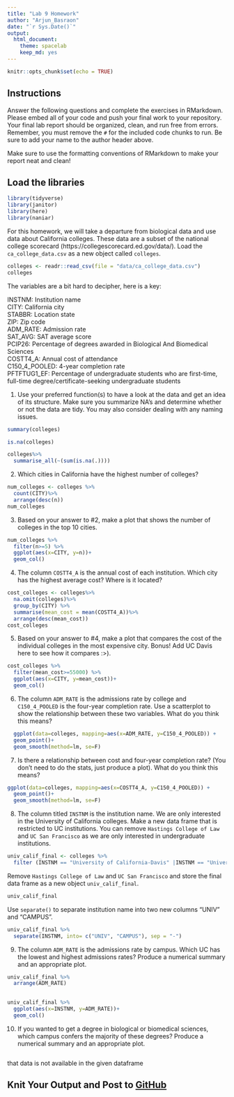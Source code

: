 ```yaml
---
title: "Lab 9 Homework"
author: "Arjun_Basraon"
date: "`r Sys.Date()`"
output:
  html_document: 
    theme: spacelab
    keep_md: yes
---
```


```r
knitr::opts_chunk$set(echo = TRUE)
```

## Instructions
Answer the following questions and complete the exercises in RMarkdown. Please embed all of your code and push your final work to your repository. Your final lab report should be organized, clean, and run free from errors. Remember, you must remove the `#` for the included code chunks to run. Be sure to add your name to the author header above.  

Make sure to use the formatting conventions of RMarkdown to make your report neat and clean!  


## Load the libraries
```r
library(tidyverse)
library(janitor)
library(here)
library(naniar)
``` 

For this homework, we will take a departure from biological data and use data about California colleges. These data are a subset of the national college scorecard (https://collegescorecard.ed.gov/data/). Load the `ca_college_data.csv` as a new object called `colleges`.
```r
colleges <- readr::read_csv(file = "data/ca_college_data.csv")
colleges
```

The variables are a bit hard to decipher, here is a key:  

INSTNM: Institution name  
CITY: California city  
STABBR: Location state  
ZIP: Zip code  
ADM_RATE: Admission rate  
SAT_AVG: SAT average score  
PCIP26: Percentage of degrees awarded in Biological And Biomedical Sciences  
COSTT4_A: Annual cost of attendance  
C150_4_POOLED: 4-year completion rate  
PFTFTUG1_EF: Percentage of undergraduate students who are first-time, full-time degree/certificate-seeking undergraduate students  

1. Use your preferred function(s) to have a look at the data and get an idea of its structure. Make sure you summarize NA's and determine whether or not the data are tidy. You may also consider dealing with any naming issues.
```r
summary(colleges)
```


```r
is.na(colleges)
```

```r
colleges%>% 
  summarise_all(~(sum(is.na(.))))
```

2. Which cities in California have the highest number of colleges?
```r
num_colleges <- colleges %>%
  count(CITY)%>%
  arrange(desc(n))
num_colleges
```

3. Based on your answer to #2, make a plot that shows the number of colleges in the top 10 cities.
```r
num_colleges %>% 
  filter(n>=5) %>%
  ggplot(aes(x=CITY, y=n))+
  geom_col()
```

4. The column `COSTT4_A` is the annual cost of each institution. Which city has the highest average cost? Where is it located?
```r
cost_colleges <- colleges%>%
  na.omit(colleges)%>%
  group_by(CITY) %>%
  summarise(mean_cost = mean(COSTT4_A))%>%
  arrange(desc(mean_cost))
cost_colleges
```

5. Based on your answer to #4, make a plot that compares the cost of the individual colleges in the most expensive city. Bonus! Add UC Davis here to see how it compares :>).
```r
cost_colleges %>%
  filter(mean_cost>=55000) %>%
  ggplot(aes(x=CITY, y=mean_cost))+
  geom_col()
```

6. The column `ADM_RATE` is the admissions rate by college and `C150_4_POOLED` is the four-year completion rate. Use a scatterplot to show the relationship between these two variables. What do you think this means?
```r
  ggplot(data=colleges, mapping=aes(x=ADM_RATE, y=C150_4_POOLED)) +
  geom_point()+
  geom_smooth(method=lm, se=F)
```

7. Is there a relationship between cost and four-year completion rate? (You don't need to do the stats, just produce a plot). What do you think this means?
```r
ggplot(data=colleges, mapping=aes(x=COSTT4_A, y=C150_4_POOLED)) +
  geom_point()+
  geom_smooth(method=lm, se=F)
```

8. The column titled `INSTNM` is the institution name. We are only interested in the University of California colleges. Make a new data frame that is restricted to UC institutions. You can remove `Hastings College of Law` and `UC San Francisco` as we are only interested in undergraduate institutions.
```r
univ_calif_final <- colleges %>% 
  filter (INSTNM == "University of California-Davis" |INSTNM == "University of California-Irvine" |INSTNM == "University of California-Berkley" |INSTNM == "University of California-San Diego" |INSTNM == "University of California-Riverside" |INSTNM == "University of California-Los Angeles" |INSTNM == "University of California-Santa Cruz" |INSTNM == "University of California-Santa Barbara")
```

Remove `Hastings College of Law` and `UC San Francisco` and store the final data frame as a new object `univ_calif_final`.
```r
univ_calif_final
```

Use `separate()` to separate institution name into two new columns "UNIV" and "CAMPUS".
```r
univ_calif_final %>% 
  separate(INSTNM, into= c("UNIV", "CAMPUS"), sep = "-")
```

9. The column `ADM_RATE` is the admissions rate by campus. Which UC has the lowest and highest admissions rates? Produce a numerical summary and an appropriate plot.
```r
univ_calif_final %>%
  arrange(ADM_RATE)
  
```



```r
univ_calif_final %>%
  ggplot(aes(x=INSTNM, y=ADM_RATE))+
  geom_col()
```

10. If you wanted to get a degree in biological or biomedical sciences, which campus confers the majority of these degrees? Produce a numerical summary and an appropriate plot.

```r

```

that data is not available in the given dataframe


## Knit Your Output and Post to [GitHub](https://github.com/FRS417-DataScienceBiologists)